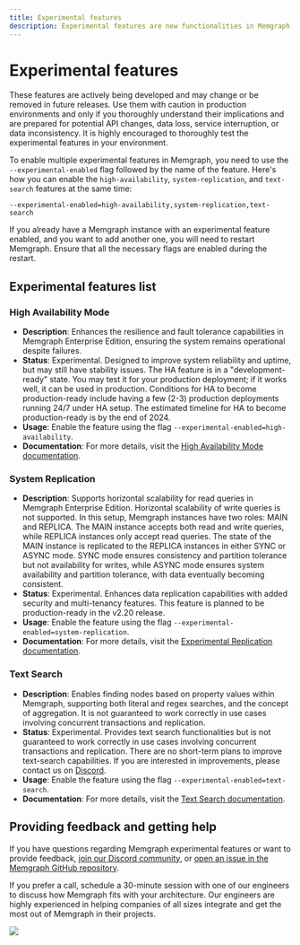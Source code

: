 ```yaml
---
title: Experimental features
description: Experimental features are new functionalities in Memgraph that carry some risk. They are still in development and may have stability issues. In case of any challenges, get in touch with your support representative for quick help.
---
```



# Experimental features

These features are actively being developed and may change or be removed in
future releases. Use them with caution in production environments and only if
you thoroughly understand their implications and are prepared for potential API
changes, data loss, service interruption, or data inconsistency. It is highly
encouraged to thoroughly test the experimental features in your environment.

<Callout>

To enable multiple experimental features in Memgraph, you need to use the
`--experimental-enabled` flag followed by the name of the feature. Here's how
you can enable the `high-availability`, `system-replication`, and `text-search`
features at the same time:

`--experimental-enabled=high-availability,system-replication,text-search`

If you already have a Memgraph instance with an experimental feature enabled,
and you want to add another one, you will need to restart Memgraph. Ensure that
all the necessary flags are enabled during the restart.

</Callout>

## Experimental features list

### High Availability Mode
- **Description**: Enhances the resilience and fault tolerance capabilities in
  Memgraph Enterprise Edition, ensuring the system remains operational despite
  failures.
- **Status**: Experimental. Designed to improve system reliability and uptime,
  but may still have stability issues. The HA feature is in a
  "development-ready" state. You may test it for your production deployment; if
  it works well, it can be used in production. Conditions for HA to become
  production-ready include having a few (2-3) production deployments running
  24/7 under HA setup. The estimated timeline for HA to become production-ready
  is by the end of 2024.
- **Usage**: Enable the feature using the flag
  `--experimental-enabled=high-availability`.
- **Documentation**: For more details, visit the [High Availability Mode
  documentation](/database-management/configuration).

### System Replication
- **Description**: Supports horizontal scalability for read queries in Memgraph
  Enterprise Edition. Horizontal scalability of write queries is not supported.
  In this setup, Memgraph instances have two roles: MAIN and REPLICA. The MAIN
  instance accepts both read and write queries, while REPLICA instances only
  accept read queries. The state of the MAIN instance is replicated to the
  REPLICA instances in either SYNC or ASYNC mode. SYNC mode ensures consistency
  and partition tolerance but not availability for writes, while ASYNC mode
  ensures system availability and partition tolerance, with data eventually
  becoming consistent.
- **Status**: Experimental. Enhances data replication capabilities with added
  security and multi-tenancy features. This feature is planned to be
  production-ready in the v2.20 release.
- **Usage**: Enable the feature using the flag
  `--experimental-enabled=system-replication`.
- **Documentation**: For more details, visit the [Experimental Replication
  documentation](/clustering/replication/experimental-replication).

### Text Search
- **Description**: Enables finding nodes based on property values within
  Memgraph, supporting both literal and regex searches, and the concept of
  aggregation. It is not guaranteed to work correctly in use cases involving
  concurrent transactions and replication.
- **Status**: Experimental. Provides text search functionalities but is not
  guaranteed to work correctly in use cases involving concurrent transactions
  and replication. There are no short-term plans to improve text-search
  capabilities. If you are interested in improvements, please contact us on
  [Discord](https://discord.gg/memgraph).
- **Usage**: Enable the feature using the flag
  `--experimental-enabled=text-search`.
- **Documentation**: For more details, visit the [Text Search
  documentation](/querying/text-search).

## Providing feedback and getting help

If you have questions regarding Memgraph experimental features or want to
provide feedback, [join our Discord community](https://www.discord.gg/memgraph),
or [open an issue in the Memgraph GitHub
repository](https://github.com/memgraph/memgraph/issues).

If you prefer a call, schedule a 30-minute session with one of our engineers to
discuss how Memgraph fits with your architecture. Our engineers are highly
experienced in helping companies of all sizes integrate and get the most out of
Memgraph in their projects.

![](/pages/getting-started/memgraph-office-hours.svg)

<Cards>
  <Card
    title="Book a call"
    href="https://memgraph.com/office-hours"
  />
</Cards>
